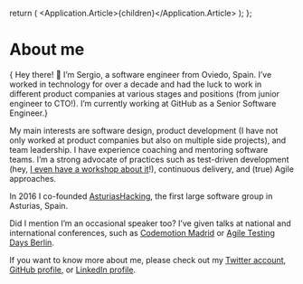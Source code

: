 
  return (
    <Application>
      <Application.Article>{children}</Application.Article>
    </Application>
  );
};

# About me

{<Text size="l"> Hey there! 👋 I’m Sergio, a software engineer from Oviedo, Spain. I’ve worked in technology for over a
decade and had the luck to work in different product companies at various stages and positions (from junior engineer to
CTO!). I’m currently working at <Link href="https://github.com">GitHub</Link> as a Senior Software Engineer.</Text>}

My main interests are software design, product development (I have not only worked at product companies but also on
multiple side projects), and team leadership. I have experience coaching and mentoring software teams. I’m a strong
advocate of practices such as test-driven development (hey, [I even have a workshop about it][tddworkshop]!), continuous
delivery, and (true) Agile approaches.

In 2016 I co-founded [AsturiasHacking][asturiashacking], the first large software group in Asturias, Spain.

Did I mention I’m an occasional speaker too? I’ve given talks at national and international conferences, such as
[Codemotion Madrid][codemotion] or [Agile Testing Days Berlin][atd].

If you want to know more about me, please check out my [Twitter account][twitter], [GitHub profile][github], or
[LinkedIn profile][linkedin].

[asturiashacking]: https://saraos.tech/@asturiashacking
[codemotion]: https://www.youtube.com/watch?v=07lk3GLKoa4
[atd]: https://agiletestingdays.com/2018/session/confident-software-delivery/
[twitter]: https://twitter.com/codecoolture
[github]: https://github.com/codecoolture
[linkedin]: https://linkedin.com/in/sergioalvarezsuarez
[tddworkshop]: https://tddworkshop.com
